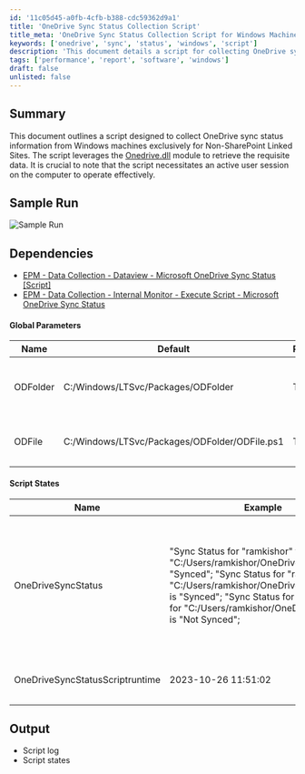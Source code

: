 ```yaml
---
id: '11c05d45-a0fb-4cfb-b388-cdc59362d9a1'
title: 'OneDrive Sync Status Collection Script'
title_meta: 'OneDrive Sync Status Collection Script for Windows Machines'
keywords: ['onedrive', 'sync', 'status', 'windows', 'script']
description: 'This document details a script for collecting OneDrive sync status information from Windows machines, targeting Non-SharePoint Linked Sites. The script utilizes the Onedrive.dll module and requires an active user session to function correctly.'
tags: ['performance', 'report', 'software', 'windows']
draft: false
unlisted: false
---
```

## Summary

This document outlines a script designed to collect OneDrive sync status information from Windows machines exclusively for Non-SharePoint Linked Sites. The script leverages the [Onedrive.dll](https://github.com/rodneyviana/ODSyncService) module to retrieve the requisite data. It is crucial to note that the script necessitates an active user session on the computer to operate effectively.

## Sample Run

![Sample Run](../../../static/img/Microsoft-OneDrive-Sync-Status-DV/image_1.png)

## Dependencies

- [EPM - Data Collection - Dataview - Microsoft OneDrive Sync Status [Script]](https://proval.itglue.com/DOC-5078775-14227800)
- [EPM - Data Collection - Internal Monitor - Execute Script - Microsoft OneDrive Sync Status](https://proval.itglue.com/DOC-5078775-14241947)

#### Global Parameters

| Name      | Default                                             | Required | Description                                          |
|-----------|----------------------------------------------------|----------|------------------------------------------------------|
| ODFolder  | C:/Windows/LTSvc/Packages/ODFolder                 | True     | Path to write and execute the PowerShell script.    |
| ODFile    | C:/Windows/LTSvc/Packages/ODFolder/ODFile.ps1     | True     | Full path of the PowerShell script.                  |

#### Script States

| Name                          | Example                                                                                                                                                        | Description                                                             |
|-------------------------------|----------------------------------------------------------------------------------------------------------------------------------------------------------------|-------------------------------------------------------------------------|
| OneDriveSyncStatus            | "Sync Status for "ramkishor" for "C:/Users/ramkishor/OneDrive/Desktop" is "Synced"; "Sync Status for "ramkishor" for "C:/Users/ramkishor/OneDrive/Documents" is "Synced"; "Sync Status for "ramkishor" for "C:/Users/ramkishor/OneDrive/Picture" is "Not Synced"; | Stores the result returned by the PowerShell script checking the OneDrive status on the endpoint. |
| OneDriveSyncStatusScriptruntime | 2023-10-26 11:51:02                                                                                                                                         | Stores the data collection time                                       |

## Output

- Script log
- Script states













